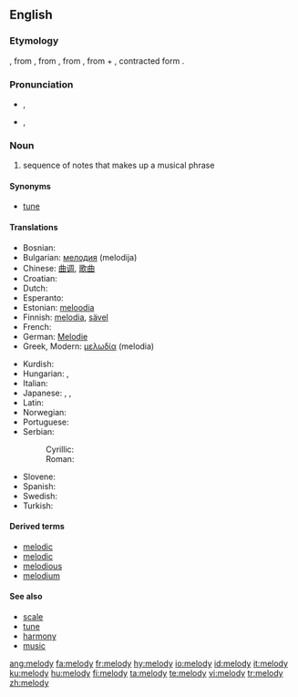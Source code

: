 {{see|Melody}}
==English==

===Etymology===
{{ME.}} {{term|melodie}}, from {{OF.}} {{term|melodie}}, from {{L.}} {{term|melodia}}, from {{Gr.}} {{term|sc=Grek|μελῳδία|tr=melōidía||singing, chanting}}, from {{term|sc=Grek|μέλος|tr=mélos||musical phrase}} + {{term|sc=Grek|ἀοιδή|tr=aoidḗ||song}}, contracted form {{term|sc=Grek|ᾠδή|tr=ōdḗ}}.

===Pronunciation===
* {{a|GenAm}} {{IPA|/ˈmɛlədi/}}, {{SAMPA|/"mEl@di/}}
*:{{audio|en-us-melody.ogg|Audio (US)}}
* {{a|RP}} {{IPA|/ˈmelədi/}}, {{SAMPA|/"mel@di/}}

===Noun===
{{en-noun|melod|ies}}

# sequence of notes that makes up a musical phrase

====Synonyms====
*{{sense|sequence of notes that makes up a musical phrase}} [[tune]]

====Translations====
{{trans-top|sequence of notes that makes up a musical phrase}}
* Bosnian: {{t-|bs|melodija|f}}
* Bulgarian: [[мелодия]] (melodija) {{f}}
* Chinese: [[曲调]], [[歌曲]]
* Croatian: {{t-|hr|melodija|f}}
* Dutch: {{t+|nl|melodie|f}}
* Esperanto: {{t|eo|melodio|xs=Esperanto}}
* Estonian: [[meloodia]]
* Finnish: [[melodia]], [[sävel]]
* French: {{t|fr|mélodie|f}}
* German: [[Melodie]] {{f}}
* Greek, Modern: [[μελωδία]] (melodia)
{{trans-mid}}
* Kurdish: {{KUchar|[[ئاواز]]}}
* Hungarian: {{t|hu|dallam}}, {{t|hu|melódia}}
* Italian: {{t+|it|melodia|f}}
* Japanese: {{t|ja|歌曲|sc=Jpan}}, {{t|ja|調べ|sc=Jpan}}, {{t|ja|旋律|sc=Jpan}}
* Latin: {{t-|la|melodia}}
* Norwegian: {{t|no|melodi|m}}
* Portuguese: {{t+|pt|melodia|f}}
* Serbian:
*: Cyrillic: {{t-|sr|мелодија|f|sc=Cyrl}}
*: Roman: {{t-|sr|melodija|f}}
* Slovene: {{t-|sl|melodija|f}}
* Spanish: {{t|es|melodía|f}}
* Swedish: {{t|sv|melodi|c}}
* Turkish: {{t|tr|melodi}}
{{trans-bottom}}

====Derived terms====
*[[melodic]]
*[[melodic]]
*[[melodious]]
*[[melodium]]<!-- possibly a trade name -->

====See also====
*[[scale]]
*[[tune]]
*[[harmony]]
*[[music]]

[[ang:melody]]
[[fa:melody]]
[[fr:melody]]
[[hy:melody]]
[[io:melody]]
[[id:melody]]
[[it:melody]]
[[ku:melody]]
[[hu:melody]]
[[fi:melody]]
[[ta:melody]]
[[te:melody]]
[[vi:melody]]
[[tr:melody]]
[[zh:melody]]